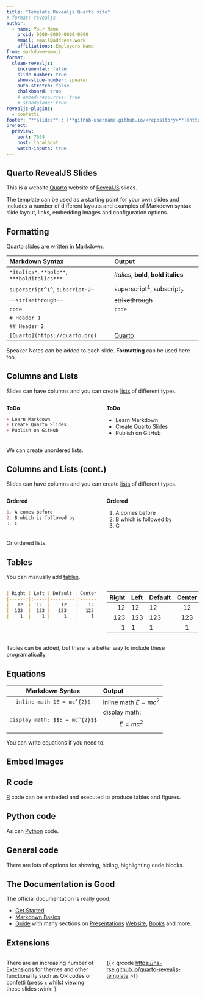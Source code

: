 ```yaml
---
title: "Template Revealjs Quarto site"
# format: revealjs
author:
  - name: Your Name
    orcid: 0000-0000-0000-0000
    email: email@address.work
    affiliations: Employers Name
from: markdown+emoji
format:
  clean-revealjs:
    incremental: false
    slide-number: true
    show-slide-number: speaker
    auto-stretch: false
    chalkboard: true
    # embed-resources: true
    # standalone: true
revealjs-plugins:
  - confetti
footer: "**Slides** : [**github-username.github.io/<repository>**](https://github-username.github.io/<repository>)"
project:
  preview:
    port: 7864
    host: localhost
    watch-inputs: true
---
```



## Quarto RevealJS Slides

This is a website [Quarto](https://quarto.org/) website of [RevealJS](https://revealjs.com/) slides.

The template can be used as a starting point for your own slides and includes a number of different layouts and examples
of Markdown syntax, slide layout, links, embedding images and configuration options.

## Formatting

Quarto slides are written in [Markdown](https://quarto.org/docs/authoring/markdown-basics.html).

| Markdown Syntax                              | Output                                |
|:---------------------------------------------|:--------------------------------------|
| `*italics*`, `**bold**`, `***bolditalics***` | *italics*, **bold**, **bold italics** |
| `superscript^1^`, `subscript~2~`             | superscript^1^, subscript~2~          |
| `~~strikethrough~~`                          | ~~strikethrough~~                     |
| ```code```                                   | `code`                                |
| `# Header 1`                                 |                                       |
| `## Header 2`                                |                                       |
| `[Quarto](https://quarto.org)`               | [Quarto](https://quarto.org)          |

::: {.notes}
Speaker Notes can be added to each slide. **Formatting** can be used here too.
:::

## Columns and Lists

Slides can have columns and you can create [lists](https://quarto.org/docs/authoring/markdown-basics.html#lists) of
different types.

:::: {.columns}

::: {.column width="50%"}
**ToDo**

```markdown
+ Learn Markdown
+ Create Quarto Slides
+ Publish on GitHub
```

:::

::: {.column width="50%"}
**ToDo**

+ Learn Markdown
+ Create Quarto Slides
+ Publish on GitHub

:::
::::

::: {.notes}
We can create unordered lists.
:::

## Columns and Lists (cont.)

Slides can have columns and you can create [lists](https://quarto.org/docs/authoring/markdown-basics.html#lists) of
different types.

:::: {.columns}

::: {.column width="50%"}
**Ordered**

```markdown
1. A comes before
2. B which is followed by
3. C
```

:::

::: {.column width="50%"}
**Ordered**

1. A comes before
2. B which is followed by
3. C

:::
::::

::: {.notes}
Or ordered lists.
:::

## Tables

You can manually add [tables](https://quarto.org/docs/authoring/markdown-basics.html#tables).

:::: {.columns}

::: {.column width="50%"}

```markdown
| Right | Left | Default | Center |
|------:|:-----|---------|:------:|
|   12  |  12  |    12   |    12  |
|  123  |  123 |   123   |   123  |
|    1  |    1 |     1   |     1  |
```

:::
::: {.column width="50%"}

| Right | Left | Default | Center |
|------:|:-----|---------|:------:|
|   12  |  12  |    12   |    12  |
|  123  |  123 |   123   |   123  |
|    1  |    1 |     1   |     1  |

:::
::::

::: {.notes}
Tables can be added, but there is a better way to include these programatically
:::

## Equations

| Markdown Syntax                    | Output                       |
|:----------------------------------:|:-----------------------------|
| `inline math $E = mc^{2}$`         | inline math $E = mc^{2}$     |
| ```display math: $$E = mc^{2}$$``` | display math: $$E = mc^{2}$$ |

::: {.notes}
You can write equations if you need to.
:::

## Embed Images

::: {.notes}
:::

## R code

::: {.notes}
[R](https://www.r-project.org/) code can be embeded and executed to produce tables and figures.
:::

## Python code

::: {.notes}
As can [Python](https://www.python.org) code.
:::

## General code

There are lots of options for showing, hiding, highlighting code blocks.

## The Documentation is Good

The official documentation is really good.

+ [Get Started](https://quarto.org/docs/get-started/)
+ [Markdown Basics](https://quarto.org/docs/authoring/markdown-basics.html)
+ [Guide](https://quarto.org/docs/guide/) with many sections on [Presentations](https://quarto.org/docs/presentations/)
  [Website](https://quarto.org/docs/websites/), [Books](https://quarto.org/docs/books/) and more.

## Extensions

:::: {.columns}

::: {.column width="50%"}
There are an increasing number of [Extensions](https://quarto.org/docs/extensions/) for themes and other functionality
such as QR codes or confetti (press `c` whilst viewing these slides :wink: ).

:::
::: {.column width=50%}
{{< qrcode <https://ns-rse.github.io/quarto-revealjs-template> >}}
:::
::::
